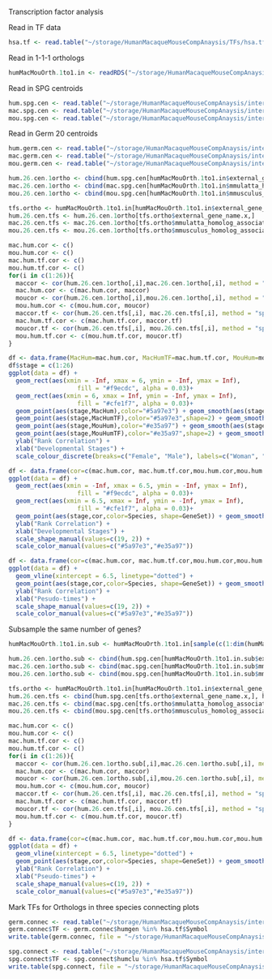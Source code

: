 Transcription factor analysis

Read in TF data
```r
hsa.tf <- read.table("~/storage/HumanMacaqueMouseCompAnaysis/TFs/hsa.tf.list.txt",header=TRUE)
```

Read in 1-1-1 orthologs
```r
humMacMouOrth.1to1.in <- readRDS("~/storage/HumanMacaqueMouseCompAnaysis/interdata/humMacMouOrth.1to1.in.Rds")
```


Read in SPG centroids
```r
hum.spg.cen <- read.table("~/storage/HumanMacaqueMouseCompAnaysis/interdata/SPG_centroids/HumanSPGCluster_AllGene_Centroids.txt", header = TRUE, row.names = 1)
mac.spg.cen <- read.table("~/storage/HumanMacaqueMouseCompAnaysis/interdata/SPG_centroids/MonkeySPGCluster_AllGene_Centroids.txt", header = TRUE, row.names = 1)
mou.spg.cen <- read.table("~/storage/HumanMacaqueMouseCompAnaysis/interdata/SPG_centroids/MouseSPGCluster_AllGene_Centroids.txt", header = TRUE, row.names = 1)
```


Read in Germ 20 centroids
```r
hum.germ.cen <- read.table("~/storage/HumanMacaqueMouseCompAnaysis/interdata/hum.20.warpped.centroids.text",skip = 1,header = FALSE,row.names = 1)
mac.germ.cen <- read.table("~/storage/HumanMacaqueMouseCompAnaysis/interdata/mac.20.warpped.centroids.text",skip = 1,header = FALSE,row.names = 1)
mou.germ.cen <- read.table("~/storage/HumanMacaqueMouseCompAnaysis/interdata/mou.20.warpped.centroids.text",skip = 1,header = FALSE,row.names = 1)
```

```r
hum.26.cen.1ortho <- cbind(hum.spg.cen[humMacMouOrth.1to1.in$external_gene_name.x,],hum.germ.cen[humMacMouOrth.1to1.in$external_gene_name.x,])
mac.26.cen.1ortho <- cbind(mac.spg.cen[humMacMouOrth.1to1.in$mmulatta_homolog_associated_gene_name,],mac.germ.cen[humMacMouOrth.1to1.in$mmulatta_homolog_associated_gene_name,])
mou.26.cen.1ortho <- cbind(mou.spg.cen[humMacMouOrth.1to1.in$mmusculus_homolog_associated_gene_name,],mou.germ.cen[humMacMouOrth.1to1.in$mmusculus_homolog_associated_gene_name,])
```

```r
tfs.ortho <- humMacMouOrth.1to1.in[humMacMouOrth.1to1.in$external_gene_name.x %in% hsa.tf$Symbol,]
hum.26.cen.tfs <- hum.26.cen.1ortho[tfs.ortho$external_gene_name.x,]
mac.26.cen.tfs <- mac.26.cen.1ortho[tfs.ortho$mmulatta_homolog_associated_gene_name,]
mou.26.cen.tfs <- mou.26.cen.1ortho[tfs.ortho$mmusculus_homolog_associated_gene_name,]
```

```r
mac.hum.cor <- c()
mou.hum.cor <- c()
mac.hum.tf.cor <- c()
mou.hum.tf.cor <- c()
for(i in c(1:26)){
  maccor <- cor(hum.26.cen.1ortho[,i],mac.26.cen.1ortho[,i], method = "spearman")
  mac.hum.cor <- c(mac.hum.cor, maccor)
  moucor <- cor(hum.26.cen.1ortho[,i],mou.26.cen.1ortho[,i], method = "spearman")
  mou.hum.cor <- c(mou.hum.cor, moucor)
  maccor.tf <- cor(hum.26.cen.tfs[,i], mac.26.cen.tfs[,i], method = "spearman")
  mac.hum.tf.cor <- c(mac.hum.tf.cor, maccor.tf)
  moucor.tf <- cor(hum.26.cen.tfs[,i], mou.26.cen.tfs[,i], method = "spearman")
  mou.hum.tf.cor <- c(mou.hum.tf.cor, moucor.tf)
}
```

```r
df <- data.frame(MacHum=mac.hum.cor, MacHumTF=mac.hum.tf.cor, MouHum=mou.hum.cor, MouHumTF=mou.hum.tf.cor)
df$stage = c(1:26)
ggplot(data = df) + 
  geom_rect(aes(xmin = -Inf, xmax = 6, ymin = -Inf, ymax = Inf),
                   fill = "#f9ecdc", alpha = 0.03)+  
  geom_rect(aes(xmin = 6, xmax = Inf, ymin = -Inf, ymax = Inf),
                   fill = "#cfe1f7", alpha = 0.03)+
  geom_point(aes(stage,MacHum),color="#5a97e3") + geom_smooth(aes(stage,MacHum),color="#5a97e3",se=FALSE)  + 
  geom_point(aes(stage,MacHumTF),color="#5a97e3",shape=2) + geom_smooth(aes(stage,MacHumTF),se=FALSE,color="#5a97e3", linetype = "dashed") + 
  geom_point(aes(stage,MouHum),color="#e35a97") + geom_smooth(aes(stage,MouHum),se=FALSE,color="#e35a97")  + 
  geom_point(aes(stage,MouHumTF),color="#e35a97",shape=2) + geom_smooth(aes(stage,MouHumTF),se=FALSE, linetype = "dashed",color="#e35a97") +
  ylab("Rank Correlation") +
  xlab("Developmental Stages") +
  scale_colour_discrete(breaks=c("Female", "Male"), labels=c("Woman", "Man"))
```

```r
df <- data.frame(cor=c(mac.hum.cor, mac.hum.tf.cor,mou.hum.cor,mou.hum.tf.cor), stage=rep(c(1:26),4),Species=c(rep("Monkey",52),rep("Mouse",52)), GeneSet=rep(c(rep("All Orthologs",26),rep("TFs in Orthologs",26)),2))
ggplot(data = df) + 
  geom_rect(aes(xmin = -Inf, xmax = 6.5, ymin = -Inf, ymax = Inf),
                   fill = "#f9ecdc", alpha = 0.03)+  
  geom_rect(aes(xmin = 6.5, xmax = Inf, ymin = -Inf, ymax = Inf),
                   fill = "#cfe1f7", alpha = 0.03)+
  geom_point(aes(stage,cor,color=Species, shape=GeneSet)) + geom_smooth(aes(stage,cor,group=interaction(Species, GeneSet),color=Species,linetype=GeneSet),se=FALSE)  + 
  ylab("Rank Correlation") +
  xlab("Developmental Stages") +
  scale_shape_manual(values=c(19, 2)) +
  scale_color_manual(values=c("#5a97e3","#e35a97"))
```


```r
df <- data.frame(cor=c(mac.hum.cor, mac.hum.tf.cor,mou.hum.cor,mou.hum.tf.cor), stage=rep(c(1:26),4),Species=c(rep("Monkey",52),rep("Mouse",52)), GeneSet=rep(c(rep("All Orthologs",26),rep("TFs in Orthologs",26)),2))
ggplot(data = df) + 
  geom_vline(xintercept = 6.5, linetype="dotted") +
  geom_point(aes(stage,cor,color=Species, shape=GeneSet)) + geom_smooth(aes(stage,cor,group=interaction(Species, GeneSet),color=Species,linetype=GeneSet),se=FALSE)  + 
  ylab("Rank Correlation") +
  xlab("Pesudo-times") +
  scale_shape_manual(values=c(19, 2)) +
  scale_color_manual(values=c("#5a97e3","#e35a97"))
```

Subsample the same number of genes?
```r
humMacMouOrth.1to1.in.sub <- humMacMouOrth.1to1.in[sample(c(1:dim(humMacMouOrth.1to1.in)[1]), 835),]
```

```r
hum.26.cen.1ortho.sub <- cbind(hum.spg.cen[humMacMouOrth.1to1.in.sub$external_gene_name.x,],hum.germ.cen[humMacMouOrth.1to1.in.sub$external_gene_name.x,])
mac.26.cen.1ortho.sub <- cbind(mac.spg.cen[humMacMouOrth.1to1.in.sub$mmulatta_homolog_associated_gene_name,],mac.germ.cen[humMacMouOrth.1to1.in.sub$mmulatta_homolog_associated_gene_name,])
mou.26.cen.1ortho.sub <- cbind(mou.spg.cen[humMacMouOrth.1to1.in.sub$mmusculus_homolog_associated_gene_name,],mou.germ.cen[humMacMouOrth.1to1.in.sub$mmusculus_homolog_associated_gene_name,])
```

```r
tfs.ortho <- humMacMouOrth.1to1.in[humMacMouOrth.1to1.in$external_gene_name.x %in% hsa.tf$Symbol,]
hum.26.cen.tfs <- cbind(hum.spg.cen[tfs.ortho$external_gene_name.x,], hum.germ.cen[tfs.ortho$external_gene_name.x, ])
mac.26.cen.tfs <- cbind(mac.spg.cen[tfs.ortho$mmulatta_homolog_associated_gene_name,],mac.germ.cen[tfs.ortho$mmulatta_homolog_associated_gene_name,])
mou.26.cen.tfs <- cbind(mou.spg.cen[tfs.ortho$mmusculus_homolog_associated_gene_name,],mou.germ.cen[tfs.ortho$mmusculus_homolog_associated_gene_name,])
```

```r
mac.hum.cor <- c()
mou.hum.cor <- c()
mac.hum.tf.cor <- c()
mou.hum.tf.cor <- c()
for(i in c(1:26)){
  maccor <- cor(hum.26.cen.1ortho.sub[,i],mac.26.cen.1ortho.sub[,i], method = "spearman")
  mac.hum.cor <- c(mac.hum.cor, maccor)
  moucor <- cor(hum.26.cen.1ortho.sub[,i],mou.26.cen.1ortho.sub[,i], method = "spearman")
  mou.hum.cor <- c(mou.hum.cor, moucor)
  maccor.tf <- cor(hum.26.cen.tfs[,i], mac.26.cen.tfs[,i], method = "spearman")
  mac.hum.tf.cor <- c(mac.hum.tf.cor, maccor.tf)
  moucor.tf <- cor(hum.26.cen.tfs[,i], mou.26.cen.tfs[,i], method = "spearman")
  mou.hum.tf.cor <- c(mou.hum.tf.cor, moucor.tf)
}
```


```r
df <- data.frame(cor=c(mac.hum.cor, mac.hum.tf.cor,mou.hum.cor,mou.hum.tf.cor), stage=rep(c(1:26),4),Species=c(rep("Monkey",52),rep("Mouse",52)), GeneSet=rep(c(rep("All Orthologs",26),rep("TFs in Orthologs",26)),2))
ggplot(data = df) + 
  geom_vline(xintercept = 6.5, linetype="dotted") +
  geom_point(aes(stage,cor,color=Species, shape=GeneSet)) + geom_smooth(aes(stage,cor,group=interaction(Species, GeneSet),color=Species,linetype=GeneSet),se=FALSE)  + 
  ylab("Rank Correlation") +
  xlab("Pseudo-times") +
  scale_shape_manual(values=c(19, 2)) +
  scale_color_manual(values=c("#5a97e3","#e35a97"))
```

Mark TFs for Orthologs in three species connecting plots
```r
germ.connec <- read.table("~/storage/HumanMacaqueMouseCompAnaysis/interdata/Germ_kmeans/GermOrthologConnection.txt",header = TRUE)
germ.connec$TF <- germ.connec$humgen %in% hsa.tf$Symbol
write.table(germ.connec, file = "~/storage/HumanMacaqueMouseCompAnaysis/interdata/Germ_kmeans/GermOrthologConnection_withTF.txt", sep = "\t", quote = FALSE, col.names = TRUE, row.names = FALSE)
```

```r
spg.connect <- read.table("~/storage/HumanMacaqueMouseCompAnaysis/interdata/SPG_GeneKmeans/OrthologConnection.txt",header = TRUE)
spg.connect$TF <- spg.connect$humclu %in% hsa.tf$Symbol
write.table(spg.connect, file = "~/storage/HumanMacaqueMouseCompAnaysis/interdata/SPG_GeneKmeans/OrthologConnection_withTF.txt", sep = "\t", quote = FALSE, col.names = TRUE, row.names = FALSE)
```

